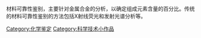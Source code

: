 {{expand|time=2016-04-11T09:14:13+00:00}}
{{unreferenced|time=2016-04-11T09:14:13+00:00}}
材料可靠性鉴别，主要针对金属合金的分析，以确定组成元素含量的百分比。传统的材料可靠性鉴别的方法包括X射线荧光和发射光谱分析等。

[[Category:化学鉴定|Category:化学鉴定]]
[[Category:科学技术小作品|Category:科学技术小作品]]
